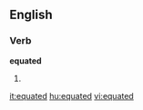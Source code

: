 ==English==

===Verb===
'''equated'''

# {{past of|[[equate]]}}

[[it:equated]]
[[hu:equated]]
[[vi:equated]]